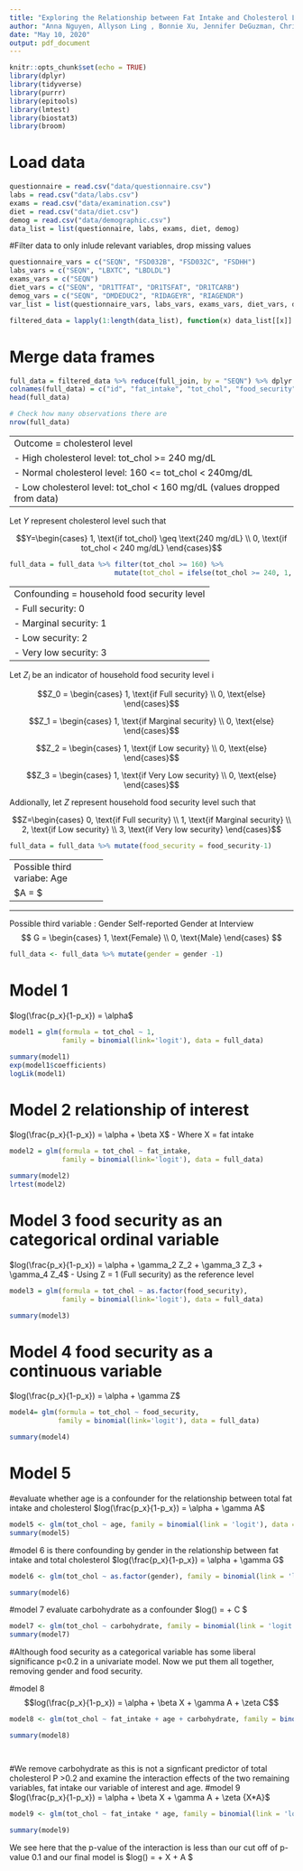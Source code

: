 ```yaml
---
title: "Exploring the Relationship between Fat Intake and Cholesterol Levels"
author: "Anna Nguyen, Allyson Ling , Bonnie Xu, Jennifer DeGuzman, Christine Le"
date: "May 10, 2020"
output: pdf_document
---
```

```r
knitr::opts_chunk$set(echo = TRUE)
library(dplyr)
library(tidyverse)
library(purrr)
library(epitools)
library(lmtest)
library(biostat3)
library(broom)
```

# Load data
```r
questionnaire = read.csv("data/questionnaire.csv")
labs = read.csv("data/labs.csv")
exams = read.csv("data/examination.csv")
diet = read.csv("data/diet.csv")
demog = read.csv("data/demographic.csv")
data_list = list(questionnaire, labs, exams, diet, demog)
```

#Filter data to only inlude relevant variables, drop missing values
```r
questionnaire_vars = c("SEQN", "FSD032B", "FSD032C", "FSDHH")
labs_vars = c("SEQN", "LBXTC", "LBDLDL")
exams_vars = c("SEQN")
diet_vars = c("SEQN", "DR1TTFAT", "DR1TSFAT", "DR1TCARB")
demog_vars = c("SEQN", "DMDEDUC2", "RIDAGEYR", "RIAGENDR")
var_list = list(questionnaire_vars, labs_vars, exams_vars, diet_vars, demog_vars)

filtered_data = lapply(1:length(data_list), function(x) data_list[[x]] %>% dplyr::select(var_list[[x]]))
```

# Merge data frames
```r
full_data = filtered_data %>% reduce(full_join, by = "SEQN") %>% dplyr::select("SEQN", "DR1TTFAT", "LBXTC", "FSDHH", "RIDAGEYR", "RIAGENDR", "DR1TSFAT", "DR1TCARB") %>% drop_na()
colnames(full_data) = c("id", "fat_intake", "tot_chol", "food_security", "age", "gender", "saturated_fat", "carbohydrate")
head(full_data) 

# Check how many observations there are
nrow(full_data)
```


-----------------------------------
Outcome = cholesterol level
- High cholesterol level: tot_chol >= 240 mg/dL
- Normal cholesterol level: 160 <= tot_chol < 240mg/dL
- Low cholesterol level: tot_chol < 160 mg/dL (values dropped from data)
-----------------------------------

Let $Y$ represent cholesterol level such that 

$$Y=\begin{cases} 1, \text{if tot_chol} \geq \text{240 mg/dL} \\
                  0, \text{if tot_chol < 240 mg/dL} \end{cases}$$

```r
full_data = full_data %>% filter(tot_chol >= 160) %>%  
                          mutate(tot_chol = ifelse(tot_chol >= 240, 1, 0))
```

-----------------------------------
Confounding = household food security level
- Full security: 0
- Marginal security: 1
- Low security: 2
- Very low security: 3
-----------------------------------

Let $Z_i$ be an indicator of household food security level i

$$Z_0 = \begin{cases} 1, \text{if Full security} \\ 
                      0, \text{else} \end{cases}$$

$$Z_1 = \begin{cases} 1, \text{if Marginal security} \\ 
                      0, \text{else} \end{cases}$$
                     
$$Z_2 = \begin{cases} 1, \text{if Low security} \\ 
                      0, \text{else} \end{cases}$$

$$Z_3 = \begin{cases} 1, \text{if Very Low security} \\ 
                      0, \text{else} \end{cases}$$

Addionally, let $Z$ represent household food security level such that 

$$Z=\begin{cases} 0, \text{if Full security} \\
                  1, \text{if Marginal security} \\
                  2, \text{if Low security} \\
                  3, \text{if Very low security} \end{cases}$$
                  
```r
full_data = full_data %>% mutate(food_security = food_security-1)
```


-----------------------
Possible third variabe: Age

$A = \text{age at interview, as a continuous variable} $
----------------------

----------------------
Possible third variable : Gender
Self-reported Gender at Interview
$$ G = \begin{cases} 1, \text{Female} \\
                     0, \text{Male} \end{cases}
                     $$
```r
full_data <- full_data %>% mutate(gender = gender -1)
```


# Model 1

$log(\frac{p_x}{1-p_x}) = \alpha$

```r
model1 = glm(formula = tot_chol ~ 1, 
             family = binomial(link='logit'), data = full_data)

summary(model1)
exp(model1$coefficients)
logLik(model1)
```

# Model 2 relationship of interest

$log(\frac{p_x}{1-p_x}) = \alpha + \beta X$
- Where X = fat intake

```r


model2 = glm(formula = tot_chol ~ fat_intake, 
             family = binomial(link='logit'), data = full_data)

summary(model2)
lrtest(model2)
```


# Model 3 food security as an categorical ordinal variable

$log(\frac{p_x}{1-p_x}) = \alpha + \gamma_2 Z_2 + \gamma_3 Z_3 + \gamma_4 Z_4$
- Using Z = 1 (Full security) as the reference level

```r
model3 = glm(formula = tot_chol ~ as.factor(food_security), 
             family = binomial(link='logit'), data = full_data)

summary(model3)

```




# Model 4 food security as a continuous variable

$log(\frac{p_x}{1-p_x}) = \alpha +  \gamma Z$

```r
model4= glm(formula = tot_chol ~ food_security, 
            family = binomial(link='logit'), data = full_data)

summary(model4)

```



# Model 5 
#evaluate whether age is a confounder for the relationship between total fat intake and cholesterol
$log(\frac{p_x}{1-p_x}) = \alpha +  \gamma A$
```r
model5 <- glm(tot_chol ~ age, family = binomial(link = 'logit'), data = full_data)
summary(model5)

```

#model 6
is there confounding by gender in the relationship between fat intake and total cholesterol
$log(\frac{p_x}{1-p_x}) = \alpha + \gamma G$
```r
model6 <- glm(tot_chol ~ as.factor(gender), family = binomial(link = 'logit'), data = full_data)

summary(model6)

```

#model 7 evaluate carbohydrate as a confounder
$log(\frac{p_x}{1-p_x}) = \alpha + \zeta C $

```r
model7 <- glm(tot_chol ~ carbohydrate, family = binomial(link = 'logit'), data = full_data)
summary(model7)
```


#Although food security as a categorical variable has some liberal significance p<0.2 in a univariate model. Now we put them all together, removing gender and food security.

#model 8
$$log(\frac{p_x}{1-p_x}) = \alpha +  \beta X + \gamma A + \zeta C$$
```r
model8 <- glm(tot_chol ~ fat_intake + age + carbohydrate, family = binomial(link = 'logit'), data = full_data)

summary(model8)




```

#We remove carbohydrate as this is not a signficant predictor of total cholesterol P >0.2 and examine the interaction effects of the two remaining variables, fat intake our variable of interest and age.
#model 9
$log(\frac{p_x}{1-p_x}) = \alpha + \beta X + \gamma A + \zeta {X*A}$
```r
model9 <- glm(tot_chol ~ fat_intake * age, family = binomial(link = 'logit'), data = full_data)

summary(model9)

```

We see here that the p-value of the interaction is less than our cut off of p- value 0.1 and our final model is 
$log(\frac{p_x}{1-p_x}) = \alpha + \beta X + \gamma A $

